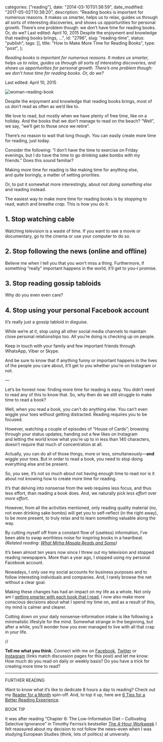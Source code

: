 
  categories: ["reading"],
  date: "2014-03-10T01:36:59",
  date_modified: "2017-05-02T10:38:20",
  description:
    "Reading books is important for numerous reasons. It makes us smarter, helps us to relax, guides us through all sorts of interesting discoveries, and shows us opportunities for personal growth. There’s one problem though: we don’t have time for reading books. Or, do we? Last edited: April 10, 2015 Despite the enjoyment and knowledge that reading books brings, …",
  id: "2796",
  slug: "reading-time",
  status: "publish",
  tags: [],
  title: "How to Make More Time for Reading Books",
  type: "post",
};


_Reading books is important for numerous reasons. It makes us smarter, helps us to relax, guides us through all sorts of interesting discoveries, and shows us opportunities for personal growth. There’s one problem though: we don’t have time for reading books. Or, do we?_

Last edited: April 10, 2015

![woman-reading-book](/pages/tsop/posts/reading-time/woman-reading-book_1.jpg)

Despite the enjoyment and knowledge that reading books brings, most of us don’t read as often as we’d like to.

We love to read, but mostly when we have plenty of free time, like on a holiday. And the books that we don’t manage to read on the beach? “Well”, we say, “we’ll get to those once we retire”.

There’s no reason to wait that long though. You can easily create more time for reading, just today.

Consider the following: “I don’t have the time to exercise on Friday evenings, but I do have the time to go drinking sake bombs with my friends.” Does this sound familiar?

Making more time for reading is like making time for anything else, and quite boringly, a matter of setting priorities.

Or, to put it somewhat more interestingly, about _not doing something else_ and reading instead.

The easiest way to make more time for reading books is by stopping to read, watch and breathe _crap_. This is how you do it.

## 1. Stop watching cable

Watching television is a waste of time. If you want to see a movie or documentary, go to the cinema or use your computer to do so.

## 2. Stop following the news (online and offline)

Believe me when I tell you that you won’t miss a thing. Furthermore, if something “really” important happens in the world, it’ll get to you–I promise.

## 3. Stop reading gossip tabloids

Why do you even even care?

## 4. Stop using your personal Facebook account

It’s really just a gossip tabloid in disguise.

While we’re at it, stop using all other social media channels to maintain close personal relationships too. All you’re doing is checking up on people.

Keep in touch with your family and few important friends through WhatsApp, Viber or Skype.

And be sure to know that if anything funny or important happens in the lives of the people you care about, it’ll get to you whether you’re on Instagram or not.

––

Let’s be honest now: finding more time for reading is easy. You didn’t need to read any of this to know that. So, why then do we still struggle to make time to read a book?

Well, when you read a book, you can’t do anything else. You can’t even wiggle your toes without getting distracted. Reading requires you to be focused.

However, watching a couple of episodes of “House of Cards”; browsing through your status updates; handing out a few likes on Instagram and letting the world know what you’re up to in less than 140 characters, doesn’t require that much of concentration at all.

Actually, you can do all of those things, more or less, simultaneously—**and** wiggle your toes. But in order to read a book, you need to stop doing everything else and be present.

So, you see, it’s not so much about not having enough time to read nor is it about not knowing how to create more time for reading.

It’s that delving into nonsense from the web requires less focus, and thus less effort, than reading a book does. And, we naturally pick *less effort* over _more effort_.

However, from all the activities mentioned, only reading quality material (no, not even drinking sake bombs) will get you to self-reflect (in the right away), to be more present, to truly relax and to learn something valuable along the way.

By cutting myself off from a constant flow of (useless) information, I’ve been able to swap worthless noise for inspiring books in a heartbeat. _(Related reading: [What Mirha Masala Reads and Some](/tsop/posts/reading-habits/))_

It’s been almost ten years now since I threw out my television and stopped reading newspapers. More than a year ago, I stopped using my personal Facebook account.

Nowadays, I only use my social accounts for business purposes and to follow interesting individuals and companies. And, I rarely browse the net without a clear goal.

Making these changes has had an impact on my life as a whole. Not only am I [getting smarter with each book that I read](/tsop/posts/read-business-books/), I now also make more conscious decisions about what I spend my time on, and as a result of this, my mind is calmer and clearer.

Cutting down on your daily nonsense-information intake is like following a minimalistic lifestyle for the mind. Somewhat strange in the beginning, but after a while, you’ll wonder how you ever managed to live with all that crap in your life.

//

**Tell me what you think.** Connect with me on [Facebook](https://www.facebook.com/thespinoffproject/photos/a.909992835699269.1073741836.443190319046192/916213528410533/), [Twitter](https://twitter.com/mirhamasala/status/579456235222753280) or [Instagram](https://instagram.com/p/0haSKOkyB5/) (links match discussion pages for this post) and let me know: How much do you read on daily or weekly basis? Do you have a trick for creating more time to read?

---

FURTHER READING

Want to know what it’s like to dedicate 8 hours a day to reading? Check out my [Reader for a Month](/tsop/posts/reader-month/) spin-off. And, to top it up, here are [6 Tips for a Better Reading Experience](/tsop/posts/reading-tips/).

BOOK TIP

It was after reading “Chapter 6: The Low-Information Diet – Cultivating Selective Ignorance” in Timothy Ferriss’s bestseller [The 4-Hour Workweek](/read-100-books#36-the-4-hour-workweek) I felt reassured about my decision to not follow the news–even when I was studying European Studies (think, lots of politics) at university.
